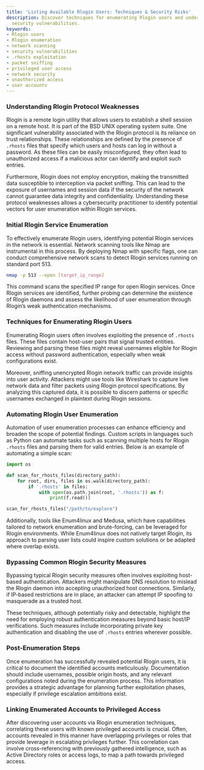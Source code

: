 ```yaml
---
title: 'Listing Available Rlogin Users: Techniques & Security Risks'
description: Discover techniques for enumerating Rlogin users and understand the associated
  security vulnerabilities.
keywords:
- Rlogin users
- Rlogin enumeration
- network scanning
- security vulnerabilities
- .rhosts exploitation
- packet sniffing
- privileged user access
- network security
- unauthorized access
- user accounts
---
```


### Understanding Rlogin Protocol Weaknesses

Rlogin is a remote login utility that allows users to establish a shell session on a remote host. It is part of the BSD UNIX operating system suite. One significant vulnerability associated with the Rlogin protocol is its reliance on trust relationships. These relationships are defined by the presence of `.rhosts` files that specify which users and hosts can log in without a password. As these files can be easily misconfigured, they often lead to unauthorized access if a malicious actor can identify and exploit such entries.

Furthermore, Rlogin does not employ encryption, making the transmitted data susceptible to interception via packet sniffing. This can lead to the exposure of usernames and session data if the security of the network cannot guarantee data integrity and confidentiality. Understanding these protocol weaknesses allows a cybersecurity practitioner to identify potential vectors for user enumeration within Rlogin services.

### Initial Rlogin Service Enumeration

To effectively enumerate Rlogin users, identifying potential Rlogin services in the network is essential. Network scanning tools like Nmap are instrumental in this process. By deploying Nmap with specific flags, one can conduct comprehensive network scans to detect Rlogin services running on standard port 513. 

```bash
nmap -p 513 --open [target_ip_range]
```

This command scans the specified IP range for open Rlogin services. Once Rlogin services are identified, further probing can determine the existence of Rlogin daemons and assess the likelihood of user enumeration through Rlogin’s weak authentication mechanisms.

### Techniques for Enumerating Rlogin Users

Enumerating Rlogin users often involves exploiting the presence of `.rhosts` files. These files contain host-user pairs that signal trusted entities. Reviewing and parsing these files might reveal usernames eligible for Rlogin access without password authentication, especially when weak configurations exist. 

Moreover, sniffing unencrypted Rlogin network traffic can provide insights into user activity. Attackers might use tools like Wireshark to capture live network data and filter packets using Rlogin protocol specifications. By analyzing this captured data, it is possible to discern patterns or specific usernames exchanged in plaintext during Rlogin sessions.

### Automating Rlogin User Enumeration

Automation of user enumeration processes can enhance efficiency and broaden the scope of potential findings. Custom scripts in languages such as Python can automate tasks such as scanning multiple hosts for Rlogin `.rhosts` files and parsing them for valid entries. Below is an example of automating a simple scan:

```python
import os

def scan_for_rhosts_files(directory_path):
    for root, dirs, files in os.walk(directory_path):
        if '.rhosts' in files:
            with open(os.path.join(root, '.rhosts')) as f:
                print(f.read())

scan_for_rhosts_files("/path/to/explore")
```

Additionally, tools like Enum4linux and Medusa, which have capabilities tailored to network enumeration and brute-forcing, can be leveraged for Rlogin environments. While Enum4linux does not natively target Rlogin, its approach to parsing user lists could inspire custom solutions or be adapted where overlap exists.

### Bypassing Common Rlogin Security Measures

Bypassing typical Rlogin security measures often involves exploiting host-based authentication. Attackers might manipulate DNS resolution to mislead the Rlogin daemon into accepting unauthorized host connections. Similarly, if IP-based restrictions are in place, an attacker can attempt IP spoofing to masquerade as a trusted host. 

These techniques, although potentially risky and detectable, highlight the need for employing robust authentication measures beyond basic host/IP verifications. Such measures include incorporating private key authentication and disabling the use of `.rhosts` entries wherever possible.

### Post-Enumeration Steps

Once enumeration has successfully revealed potential Rlogin users, it is critical to document the identified accounts meticulously. Documentation should include usernames, possible origin hosts, and any relevant configurations noted during the enumeration process. This information provides a strategic advantage for planning further exploitation phases, especially if privilege escalation ambitions exist.

### Linking Enumerated Accounts to Privileged Access

After discovering user accounts via Rlogin enumeration techniques, correlating these users with known privileged accounts is crucial. Often, accounts revealed in this manner have overlapping privileges or roles that provide leverage in escalating privileges further. This correlation can involve cross-referencing with previously gathered intelligence, such as Active Directory roles or access logs, to map a path towards privileged access.